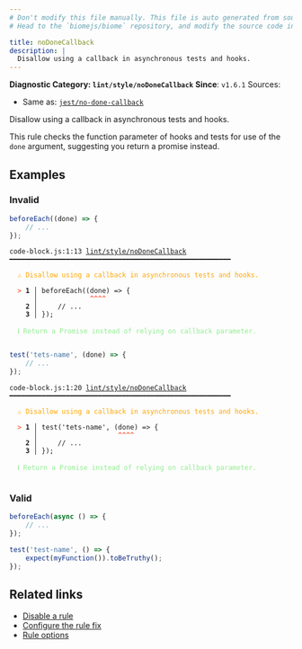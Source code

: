 ```yaml
---
# Don't modify this file manually. This file is auto generated from source, and you will lose your changes next time the website is built.
# Head to the `biomejs/biome` repository, and modify the source code in there.

title: noDoneCallback
description: |
  Disallow using a callback in asynchronous tests and hooks.
---
```


**Diagnostic Category: `lint/style/noDoneCallback`**
<Tabs>
<TabItem label="JavaScript (and super languages)" icon="seti:javascript">
**Since**: `v1.6.1`
Sources: 
- Same as: <a href="https://github.com/jest-community/eslint-plugin-jest/blob/main/docs/rules/no-done-callback.md" target="_blank"><code>jest/no-done-callback</code></a>

Disallow using a callback in asynchronous tests and hooks.

This rule checks the function parameter of hooks and tests for use of the `done` argument, suggesting you return a promise instead.

## Examples

### Invalid

```js
beforeEach((done) => {
    // ...
});
```

<pre class="language-text"><code class="language-text">code-block.js:1:13 <a href="https://biomejs.dev/linter/rules/no-done-callback">lint/style/noDoneCallback</a> ━━━━━━━━━━━━━━━━━━━━━━━━━━━━━━━━━━━━━━━━━━━━━━━━━━━━━━━<br /><br />  <strong><span style="color: Orange;">⚠</span></strong> <span style="color: Orange;">Disallow using a callback in asynchronous tests and hooks.</span><br />  <br />  <strong><span style="color: Tomato;">&gt;</span></strong> <strong>1 │ </strong>beforeEach((done) =&gt; &#123;<br />   <strong>   │ </strong>            <strong><span style="color: Tomato;">^</span></strong><strong><span style="color: Tomato;">^</span></strong><strong><span style="color: Tomato;">^</span></strong><strong><span style="color: Tomato;">^</span></strong><br />    <strong>2 │ </strong>    // ...<br />    <strong>3 │ </strong>&#125;);<br />  <br />  <strong><span style="color: lightgreen;">ℹ</span></strong> <span style="color: lightgreen;">Return a Promise instead of relying on callback parameter.</span><br />  <br /></code></pre>

```js
test('tets-name', (done) => {
    // ...
});
```

<pre class="language-text"><code class="language-text">code-block.js:1:20 <a href="https://biomejs.dev/linter/rules/no-done-callback">lint/style/noDoneCallback</a> ━━━━━━━━━━━━━━━━━━━━━━━━━━━━━━━━━━━━━━━━━━━━━━━━━━━━━━━<br /><br />  <strong><span style="color: Orange;">⚠</span></strong> <span style="color: Orange;">Disallow using a callback in asynchronous tests and hooks.</span><br />  <br />  <strong><span style="color: Tomato;">&gt;</span></strong> <strong>1 │ </strong>test('tets-name', (done) =&gt; &#123;<br />   <strong>   │ </strong>                   <strong><span style="color: Tomato;">^</span></strong><strong><span style="color: Tomato;">^</span></strong><strong><span style="color: Tomato;">^</span></strong><strong><span style="color: Tomato;">^</span></strong><br />    <strong>2 │ </strong>    // ...<br />    <strong>3 │ </strong>&#125;);<br />  <br />  <strong><span style="color: lightgreen;">ℹ</span></strong> <span style="color: lightgreen;">Return a Promise instead of relying on callback parameter.</span><br />  <br /></code></pre>

### Valid

```js
beforeEach(async () => {
    // ...
});
```

```js
test('test-name', () => {
    expect(myFunction()).toBeTruthy();
});
```

## Related links

- [Disable a rule](/linter/#disable-a-lint-rule)
- [Configure the rule fix](/linter#configure-the-rule-fix)
- [Rule options](/linter/#rule-options)

</TabItem>
</Tabs>

